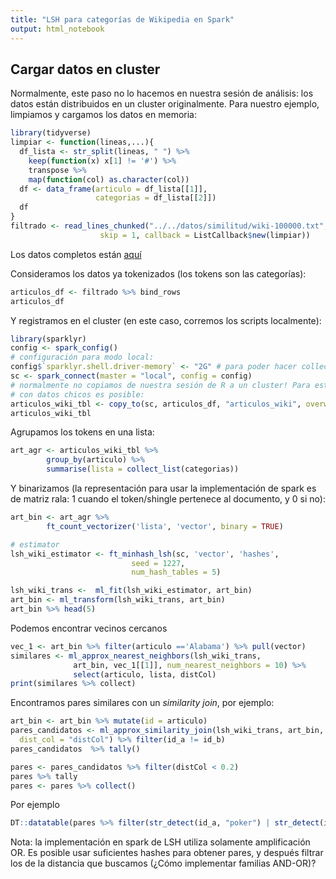 ```yaml
---
title: "LSH para categorías de Wikipedia en Spark"
output: html_notebook
---
```



## Cargar datos en cluster

Normalmente, este paso no lo hacemos en nuestra sesión de análisis: los datos
están distribuidos en un cluster originalmente. Para nuestro ejemplo, limpiamos
y cargamos los datos en memoria:

```r
library(tidyverse)
limpiar <- function(lineas,...){
  df_lista <- str_split(lineas, " ") %>% 
    keep(function(x) x[1] != '#') %>%
    transpose %>%
    map(function(col) as.character(col)) 
  df <- data_frame(articulo = df_lista[[1]], 
                   categorias = df_lista[[2]]) 
  df
}
filtrado <- read_lines_chunked("../../datos/similitud/wiki-100000.txt",
                    skip = 1, callback = ListCallback$new(limpiar))
```

Los datos completos están [aquí](https://s3.amazonaws.com/wiki-large/article_categories_en.ttl)

Consideramos los datos ya tokenizados (los tokens son las categorías):

```r
articulos_df <- filtrado %>% bind_rows
articulos_df
```


Y registramos en el cluster (en este caso, corremos los scripts localmente):

```r
library(sparklyr)
config <- spark_config()
# configuración para modo local:
config$`sparklyr.shell.driver-memory` <- "2G" # para poder hacer collect de pares más adelante
sc <- spark_connect(master = "local", config = config)
# normalmente no copiamos de nuestra sesión de R a un cluster! Para este ejemplo
# con datos chicos es posible:
articulos_wiki_tbl <- copy_to(sc, articulos_df, "articulos_wiki", overwrite = TRUE) 
articulos_wiki_tbl
```

Agrupamos los tokens en una lista:

```r
art_agr <- articulos_wiki_tbl %>%
        group_by(articulo) %>%
        summarise(lista = collect_list(categorias)) 
```

Y binarizamos (la representación para usar la implementación de spark es
de matriz rala: 1 cuando el token/shingle pertenece al documento, y 0 si no):

```r
art_bin <- art_agr %>% 
        ft_count_vectorizer('lista', 'vector', binary = TRUE) 
```

```r
# estimator
lsh_wiki_estimator <- ft_minhash_lsh(sc, 'vector', 'hashes', 
                           seed = 1227,
                           num_hash_tables = 5)
```

```r
lsh_wiki_trans <-  ml_fit(lsh_wiki_estimator, art_bin)
art_bin <- ml_transform(lsh_wiki_trans, art_bin)
art_bin %>% head(5)
```

Podemos encontrar vecinos cercanos
```r
vec_1 <- art_bin %>% filter(articulo =='Alabama') %>% pull(vector)
similares <- ml_approx_nearest_neighbors(lsh_wiki_trans, 
              art_bin, vec_1[[1]], num_nearest_neighbors = 10) %>% 
              select(articulo, lista, distCol)
print(similares %>% collect)
```

Encontramos pares similares con un *similarity join*, por ejemplo:

```r
art_bin <- art_bin %>% mutate(id = articulo)
pares_candidatos <- ml_approx_similarity_join(lsh_wiki_trans, art_bin, art_bin, 0.7,
  dist_col = "distCol") %>% filter(id_a != id_b)
pares_candidatos  %>% tally()
```

```r
pares <- pares_candidatos %>% filter(distCol < 0.2)
pares %>% tally
pares <- pares %>% collect()
```

Por ejemplo

```r
DT::datatable(pares %>% filter(str_detect(id_a, "poker") | str_detect(id_b, "poker")))
```



Nota: la implementación en spark de LSH utiliza solamente amplificación OR. 
Es posible usar suficientes hashes para obtener pares, y después filtrar
los de la distancia que buscamos (¿Cómo implementar familias AND-OR)?


